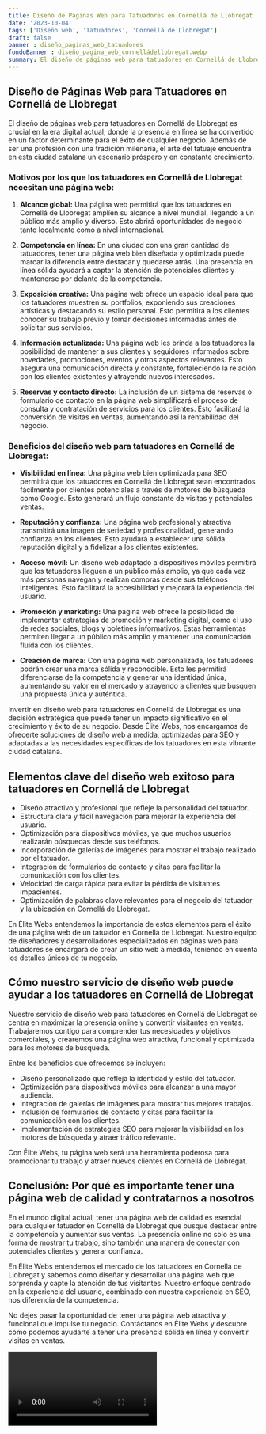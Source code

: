 ```yaml
---
title: Diseño de Páginas Web para Tatuadores en Cornellá de Llobregat
date: '2023-10-04'
tags: ['Diseño web', 'Tatuadores', 'Cornellá de Llobregat']
draft: false
banner : diseño_paginas_web_tatuadores
fondoBanner : diseño_pagina_web_cornelládellobregat.webp
summary: El diseño de páginas web para tatuadores en Cornellá de Llobregat es crucial en la era digital actual, donde la presencia en línea se ha convertido en un factor determinante para el éxito de cualquier negocio. Además de ser una profesión con una tradición milenaria, el arte del tatuaje encuentra en esta ciudad catalana un escenario próspero y en constante crecimiento.
---
```


## Diseño de Páginas Web para Tatuadores en Cornellá de Llobregat

El diseño de páginas web para tatuadores en Cornellá de Llobregat es crucial en la era digital actual, donde la presencia en línea se ha convertido en un factor determinante para el éxito de cualquier negocio. Además de ser una profesión con una tradición milenaria, el arte del tatuaje encuentra en esta ciudad catalana un escenario próspero y en constante crecimiento.

### Motivos por los que los tatuadores en Cornellá de Llobregat necesitan una página web:

1. **Alcance global:** Una página web permitirá que los tatuadores en Cornellá de Llobregat amplíen su alcance a nivel mundial, llegando a un público más amplio y diverso. Esto abrirá oportunidades de negocio tanto localmente como a nivel internacional.

2. **Competencia en línea:** En una ciudad con una gran cantidad de tatuadores, tener una página web bien diseñada y optimizada puede marcar la diferencia entre destacar y quedarse atrás. Una presencia en línea sólida ayudará a captar la atención de potenciales clientes y mantenerse por delante de la competencia.

3. **Exposición creativa:** Una página web ofrece un espacio ideal para que los tatuadores muestren su portfolios, exponiendo sus creaciones artísticas y destacando su estilo personal. Esto permitirá a los clientes conocer su trabajo previo y tomar decisiones informadas antes de solicitar sus servicios.

4. **Información actualizada:** Una página web les brinda a los tatuadores la posibilidad de mantener a sus clientes y seguidores informados sobre novedades, promociones, eventos y otros aspectos relevantes. Esto asegura una comunicación directa y constante, fortaleciendo la relación con los clientes existentes y atrayendo nuevos interesados.

5. **Reservas y contacto directo:** La inclusión de un sistema de reservas o formulario de contacto en la página web simplificará el proceso de consulta y contratación de servicios para los clientes. Esto facilitará la conversión de visitas en ventas, aumentando así la rentabilidad del negocio.

### Beneficios del diseño web para tatuadores en Cornellá de Llobregat:

- **Visibilidad en línea:** Una página web bien optimizada para SEO permitirá que los tatuadores en Cornellá de Llobregat sean encontrados fácilmente por clientes potenciales a través de motores de búsqueda como Google. Esto generará un flujo constante de visitas y potenciales ventas.

- **Reputación y confianza:** Una página web profesional y atractiva transmitirá una imagen de seriedad y profesionalidad, generando confianza en los clientes. Esto ayudará a establecer una sólida reputación digital y a fidelizar a los clientes existentes.

- **Acceso móvil:** Un diseño web adaptado a dispositivos móviles permitirá que los tatuadores lleguen a un público más amplio, ya que cada vez más personas navegan y realizan compras desde sus teléfonos inteligentes. Esto facilitará la accesibilidad y mejorará la experiencia del usuario.

- **Promoción y marketing:** Una página web ofrece la posibilidad de implementar estrategias de promoción y marketing digital, como el uso de redes sociales, blogs y boletines informativos. Estas herramientas permiten llegar a un público más amplio y mantener una comunicación fluida con los clientes.

- **Creación de marca:** Con una página web personalizada, los tatuadores podrán crear una marca sólida y reconocible. Esto les permitirá diferenciarse de la competencia y generar una identidad única, aumentando su valor en el mercado y atrayendo a clientes que busquen una propuesta única y auténtica.

Invertir en diseño web para tatuadores en Cornellá de Llobregat es una decisión estratégica que puede tener un impacto significativo en el crecimiento y éxito de su negocio. Desde Élite Webs, nos encargamos de ofrecerte soluciones de diseño web a medida, optimizadas para SEO y adaptadas a las necesidades específicas de los tatuadores en esta vibrante ciudad catalana.

<GifSeo />

<Cta />

## Elementos clave del diseño web exitoso para tatuadores en Cornellá de Llobregat

- Diseño atractivo y profesional que refleje la personalidad del tatuador.
- Estructura clara y fácil navegación para mejorar la experiencia del usuario.
- Optimización para dispositivos móviles, ya que muchos usuarios realizarán búsquedas desde sus teléfonos.
- Incorporación de galerías de imágenes para mostrar el trabajo realizado por el tatuador.
- Integración de formularios de contacto y citas para facilitar la comunicación con los clientes.
- Velocidad de carga rápida para evitar la pérdida de visitantes impacientes.
- Optimización de palabras clave relevantes para el negocio del tatuador y la ubicación en Cornellá de Llobregat.

En Élite Webs entendemos la importancia de estos elementos para el éxito de una página web de un tatuador en Cornellá de Llobregat. Nuestro equipo de diseñadores y desarrolladores especializados en páginas web para tatuadores se encargará de crear un sitio web a medida, teniendo en cuenta los detalles únicos de tu negocio.

## Cómo nuestro servicio de diseño web puede ayudar a los tatuadores en Cornellá de Llobregat

Nuestro servicio de diseño web para tatuadores en Cornellá de Llobregat se centra en maximizar la presencia online y convertir visitantes en ventas. Trabajaremos contigo para comprender tus necesidades y objetivos comerciales, y crearemos una página web atractiva, funcional y optimizada para los motores de búsqueda.

Entre los beneficios que ofrecemos se incluyen:

- Diseño personalizado que refleja la identidad y estilo del tatuador.
- Optimización para dispositivos móviles para alcanzar a una mayor audiencia.
- Integración de galerías de imágenes para mostrar tus mejores trabajos.
- Inclusión de formularios de contacto y citas para facilitar la comunicación con los clientes.
- Implementación de estrategias SEO para mejorar la visibilidad en los motores de búsqueda y atraer tráfico relevante.

Con Élite Webs, tu página web será una herramienta poderosa para promocionar tu trabajo y atraer nuevos clientes en Cornellá de Llobregat.

## Conclusión: Por qué es importante tener una página web de calidad y contratarnos a nosotros

En el mundo digital actual, tener una página web de calidad es esencial para cualquier tatuador en Cornellá de Llobregat que busque destacar entre la competencia y aumentar sus ventas. La presencia online no solo es una forma de mostrar tu trabajo, sino también una manera de conectar con potenciales clientes y generar confianza.

En Élite Webs entendemos el mercado de los tatuadores en Cornellá de Llobregat y sabemos cómo diseñar y desarrollar una página web que sorprenda y capte la atención de tus visitantes. Nuestro enfoque centrado en la experiencia del usuario, combinado con nuestra experiencia en SEO, nos diferencia de la competencia.

No dejes pasar la oportunidad de tener una página web atractiva y funcional que impulse tu negocio. Contáctanos en Élite Webs y descubre cómo podemos ayudarte a tener una presencia sólida en línea y convertir visitas en ventas.

<Video />

<CtaBot job='Tatuadores' city='Cornellá de Llobregat'/>

<Gmaps query='Cornellá de Llobregat+españa+maps' />